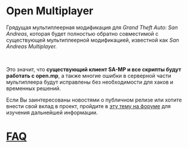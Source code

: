 # Open Multiplayer

Грядущая мультиплеерная модификация для _Grand Theft Auto: San Andreas_, которая будет полностью обратно совместимой с существующей мультиплеерной модификацией, известной как _San Andreas Multiplayer._

<br />

Это значит, что **существующий клиент SA-MP и все скрипты будут работать с open.mp**, а также многие ошибки в серверной части мультиплеера будут исправлены без необходимости для хаков и временных решений.

Если Вы заинтересованы новостями о публичном релизе или хотите внести свой вклад в проект, пройдите в <a href="https://www.burgershot.gg/showthread.php?tid=99">эту тему на форуме</a> для изучения дальнейшей информации.

# [FAQ](/faq)
